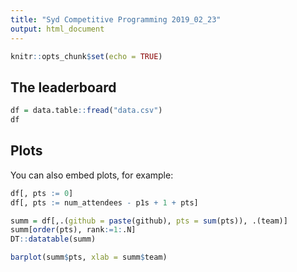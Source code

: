 ```yaml
---
title: "Syd Competitive Programming 2019_02_23"
output: html_document
---
```


```r
knitr::opts_chunk$set(echo = TRUE)
```

## The leaderboard

```r
df = data.table::fread("data.csv")
df
```

##  Plots

You can also embed plots, for example:

```r
df[, pts := 0]
df[, pts := num_attendees - p1s + 1 + pts]

summ = df[,.(github = paste(github), pts = sum(pts)), .(team)]
summ[order(pts), rank:=1:.N]
DT::datatable(summ)
```

```r
barplot(summ$pts, xlab = summ$team)
```
